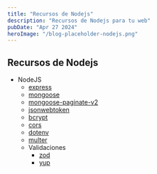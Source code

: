 ```yaml
---
title: "Recursos de Nodejs"
description: "Recursos de Nodejs para tu web"
pubDate: "Apr 27 2024"
heroImage: "/blog-placeholder-nodejs.png"
---
```


## Recursos de Nodejs

-   NodeJS
    -   [express](https://expressjs.com/es/)
    -   [mongoose](https://mongoosejs.com/)
    -   [mongoose-paginate-v2](https://www.npmjs.com/package/mongoose-paginate-v2)
    -   [jsonwebtoken](https://www.npmjs.com/package/jsonwebtoken)
    -   [bcrypt](https://www.npmjs.com/package/bcrypt)
    -   [cors](https://www.npmjs.com/package/cors)
    -   [dotenv](https://www.npmjs.com/package/dotenv)
    -   [multer](https://www.npmjs.com/package/multer)
    -   Validaciones
        -   [zod](https://www.npmjs.com/package/zod)
        -   [yup](https://www.npmjs.com/package/yup)
